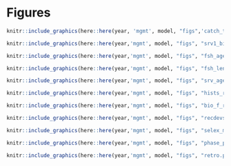 \newpage 

# Figures

```r
knitr::include_graphics(here::here(year, 'mgmt', model, "figs",'catch_timeseries.png'))
```

```r
knitr::include_graphics(here::here(year,'mgmt', model, "figs", "srv1_biomass.png"))
```

```r
knitr::include_graphics(here::here(year,'mgmt', model, "figs", "fsh_age_comp.png"))
```

```r
knitr::include_graphics(here::here(year,'mgmt', model, "figs", "fsh_length_comp.png"))
```

```r
knitr::include_graphics(here::here(year,'mgmt', model, "figs", "srv_age_comp.png"))
```

```r
knitr::include_graphics(here::here(year,'mgmt', model, "figs", "hists_redux.png"))
```

```r
knitr::include_graphics(here::here(year,'mgmt', model, "figs", "bio_f_rec_compare.png"))
```

```r
knitr::include_graphics(here::here(year,'mgmt', model, "figs", "recdevs.png"))
```

```r
knitr::include_graphics(here::here(year,'mgmt', model, "figs", "selex_mat.png"))
```


```r
knitr::include_graphics(here::here(year,'mgmt', model, "figs", "phase_plane.png"))
```

```r
knitr::include_graphics(here::here(year,'mgmt', model, "figs", "retro.png"))
```

